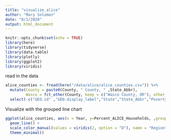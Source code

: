 ```yaml
---
title: "visualize_alice"
author: "Mary Solomon"
date: "8/1/2020"
output: html_document
---
```


```r
knitr::opts_chunk$set(echo = TRUE)
library(here)
library(tidyverse)
library(data.table)
library(plotly)
library(ggplot2)
library(viridis)
```

read in the data
```r
alice_counties <- fread(here("/data/alice/alice_counties.csv")) %>%
  mutate(County = paste0(County, " County, " ,State_Abbr),
         Wasco = fct_other(County, keep = c("Wasco County, OR"), other_level = "Neighboring Counties")) %>%
  select(-c("GEO.id" ,"GEO.display_label","State","State_Abbr","Poverty_Household","ALICE_Household"))
```


Visualize with the grouped line chart
```r
ggplot(alice_counties, aes(x = Year, y=Percent_ALICE_Households, ,group = County, color = Wasco)) +
  geom_line() + 
  scale_color_manual(values = viridis(2, option = "D"), name = "Region", labels = c("ok", "fine")) +
  theme_minimal()
```

